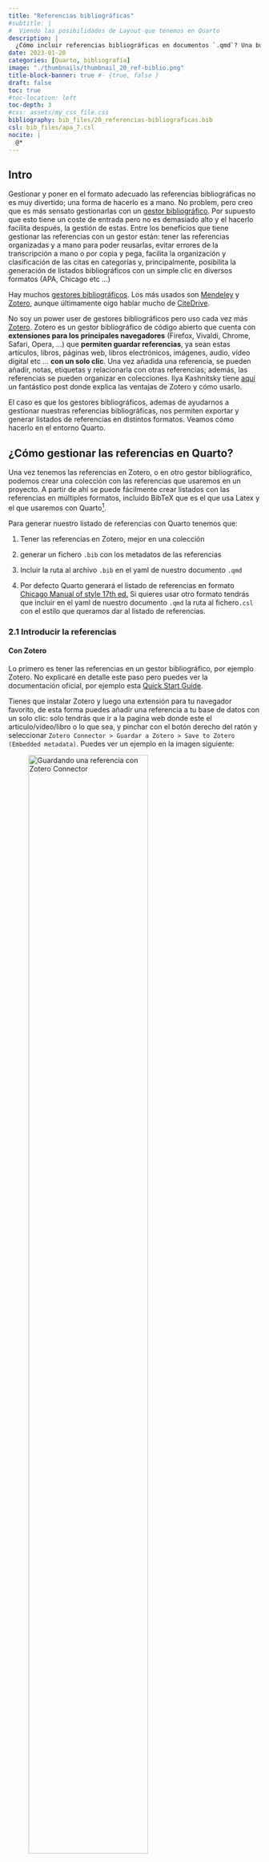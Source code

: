 ```yaml
---
title: "Referencias bibliográficas"
#subtitle: | 
#  Viendo las posibilidades de Layout que tenemos en Quarto
description: |
  ¿Cómo incluir referencias bibliográficas en documentos `.qmd`? Una buena opción es a través de ficheros `.bib` creados en [Zotero](https://www.zotero.org/).
date: 2023-01-20
categories: [Quarto, bibliografía]
image: "./thumbnails/thumbnail_20_ref-biblio.png"
title-block-banner: true #- {true, false }
draft: false
toc: true
#toc-location: left
toc-depth: 3
#css: assets/my_css_file.css
bibliography: bib_files/20_referencias-bibliograficas.bib
csl: bib_files/apa_7.csl
nocite: |
  @*
---
```


## Intro

Gestionar y poner en el formato adecuado las referencias bibliográficas no es muy divertido; una forma de hacerlo es a mano. No problem, pero creo que es más sensato gestionarlas con un [gestor bibliográfico](https://en.wikipedia.org/wiki/Comparison_of_reference_management_software). Por supuesto que esto tiene un coste de entrada pero no es demasiado alto y el hacerlo facilita después, la gestión de estas. Entre los beneficios que tiene gestionar las referencias con un gestor están: tener las referencias organizadas y a mano para poder reusarlas, evitar errores de la transcripción a mano o por copia y pega, facilita la organización y clasificación de las citas en categorías y, principalmente, posibilita la generación de listados bibliográficos con un simple clic en diversos formatos (APA, Chicago etc ...)

Hay muchos [gestores bibliográficos](https://es.wikipedia.org/wiki/Gestor_de_referencias_bibliogr%C3%A1ficas). Los más usados son [Mendeley](https://www.mendeley.com/) y [Zotero](https://www.zotero.org/), aunque últimamente oigo hablar mucho de [CiteDrive](https://www.overleaf.com/blog/better-bibliography-management-with-overleaf-citedrive-and-bibtex-biblatex).

No soy un power user de gestores bibliográficos pero uso cada vez más [Zotero](https://www.zotero.org/). Zotero es un gestor bibliográfico de código abierto que cuenta con **extensiones para los principales navegadores** (Firefox, Vivaldi, Chrome, Safari, Opera, ...) que **permiten guardar referencias**, ya sean estas artículos, libros, páginas web, libros electrónicos, imágenes, audio, vídeo digital etc ... **con un solo clic**. Una vez añadida una referencia, se pueden añadir, notas, etiquetas y relacionarla con otras referencias; además, las referencias se pueden organizar en colecciones. Ilya Kashnitsky tiene [aquí](https://ikashnitsky.github.io/2019/zotero/) un fantástico post donde explica las ventajas de Zotero y cómo usarlo.

El caso es que los gestores bibliográficos, ademas de ayudarnos a gestionar nuestras referencias bibliográficas, nos permiten exportar y generar listados de referencias en distintos formatos. Veamos cómo hacerlo en el entorno Quarto.

## ¿Cómo gestionar las referencias en Quarto?

Una vez tenemos las referencias en Zotero, o en otro gestor bibliográfico, podemos crear una colección con las referencias que usaremos en un proyecto. A partir de ahí se puede fácilmente crear listados con las referencias en múltiples formatos, incluido BibTeX que es el que usa Latex y el que usaremos con Quarto^[
BibTex, que fue creado para usar con Latex, utiliza ficheros `.bib` que es una forma conveniente para almacenar bibliografía en texto plano.].

Para generar nuestro listado de referencias con Quarto tenemos que:

1)  Tener las referencias en Zotero, mejor en una colección

2)  generar un fichero `.bib` con los metadatos de las referencias

3)  Incluir la ruta al archivo `.bib` en el yaml de nuestro documento `.qmd`

4)  Por defecto Quarto generará el listado de referencias en formato [Chicago Manual of style 17th ed.](https://www.chicagomanualofstyle.org/home.html) Si quieres usar otro formato tendrás que incluir en el yaml de nuestro documento `.qmd` la ruta al fichero`.csl` con el estilo que queramos dar al listado de referencias.

### 2.1 Introducir la referencias

#### Con Zotero

Lo primero es tener las referencias en un gestor bibliográfico, por ejemplo Zotero. No explicaré en detalle este paso pero puedes ver la documentación oficial, por ejemplo esta [Quick Start Guide](https://www.zotero.org/support/quick_start_guide).

Tienes que instalar Zotero y luego una extensión para tu navegador favorito, de esta forma puedes añadir una referencia a tu base de datos con un solo clic: solo tendrás que ir a la pagina web donde este el articulo/vídeo/libro o lo que sea, y pinchar con el botón derecho del ratón y seleccionar `Zotero Connector > Guardar a Zotero > Save to Zotero (Embedded metadata)`. Puedes ver un ejemplo en la imagen siguiente:

![Guardando una referencia con Zotero Connector](imagenes/post_20_img_01.png){#fig-01 fig-align="center" width="75%"}

#### Desde RStudio

También podemos añadir referencias directamente desde RStudio. Para ello tenemos que **usar el "editor visual" de RStudio**. [Aquí](https://mine-cetinkaya-rundel.github.io/quarto-tip-a-day/posts/24-citations/) lo explica Mine Çetinkaya-Rundel para el caso de que tengamos el DOI de la referencia. Simplemente hay que:

-   Activar el editor visual \> Insert \> Citation ... \> From DOI (en el menú de la izquierda) \> Pegar el DOI y pinchar en Search \> una vez ha encontrado la referencia, solo queda pinchar en Insert

Con esta secuencia se generará un fichero `.bib` ,si es que no hay uno ya asociado al documento .qmd. Si ya hubiese un documento .bib, se añadiría la referencia a este.


### 2.2 Creación del fichero `.bib`


Para generar las citas y bibliografía necesitaremos un archivo `.bib` que contenga los metadatos de las referencias que queremos introducir en nuestro archivo `.qmd`. Este archivo `.bib` se puede generar de muchas maneras, por ejemplo a mano copiando y pegando, o con Zotero,  o desde RStudio, o ... Veamos como se hace desde Zotero. Como puedes ver en la imagen de bajo tengo distintas colecciones en Zotero, selecciono la carpeta/colección que quiero exportar con el botón derecho del ratón y pincho en "exportar". Solo queda seleccionar el formato de exportación. Puedes elegir "better BibTex" o "Bibtext", los dos funcionarán. Se nos creará un fichero `.bib` con los metadatos de las referencias bibliográficas que vamos a usar.

::: {layout-ncol=2}

![Exportando una colección de referencias](imagenes/post_20_img_02_zotero.png){#fig-2.1}

![Exportando a formato Bibtex](imagenes/post_20_img_03.png){#fig-2.2}

Creando el fichero `.bib` desde Zotero
:::

El fichero `.bib` contendrá un listado con los metadatos de nuestras referencias; algo como:


```bib
@article{rodríguez-sanchez2016,
	title = {Ciencia reproducible: ¿qué, por qué, cómo?},
	author = {{Rodríguez-Sanchez}, Francisco and {Pérez-Luque}, {Antonio Jesús} and Bartomeus, Ignasi and Varela, Sara},
	year = {2016},
	month = {08},
	date = {2016-08-22},
	journal = {Ecosistemas},
	pages = {83--92},
	volume = {25},
	number = {2},
	doi = {10.7818/ecos.2016.25-2.11},
	url = {http://dx.doi.org/10.7818/ECOS.2016.25-2.11}
}

@article{wickham2010a,
	title = {Graphics for Statistics and Data Analysis with{\emph{R}}},
	author = {Wickham, Hadley and Grolemund, Garrett},
	year = {2010},
	date = {2010},
	journal = {Journal of Statistical Software},
	volume = {36},
	number = {Book Review 3},
	doi = {10.18637/jss.v036.b03},
	url = {http://dx.doi.org/10.18637/jss.v036.b03},
	langid = {en}
}
```

### 2.3 Referencia el fichero bib` en el yaml

Una vez tenemos el fichero `.bib` con los datos de nuestras referencias, tenemos que referenciarlo en el yaml de nuestro documento `.qmd`; concretamente así:

```yaml
---
title: "Mi Documento"
bibliography: my_references.bib
---
```

En este caso el fichero `.bib` y el fichero `.qmd` estarían en la misma carpeta. Si el fichero `.bib` estuviese en una subcarpeta, tendríamos que especificar la ruta, quedando el yaml como:


```yaml
---
title: "Mi Documento"
bibliography: my_subcarpeta/my_references.bib
---
```

### 2.4 Estilo de las referencias

Ya he dicho que por defecto Zotero (y Pandoc) usan el [Chicago Manual of Style](https://chicagomanualofstyle.org/) pero podemos cambiar el estilo usando un archivo `.csl`y referenciando en nuestro yaml: 

```yaml
---
title: "Mi Documento"
bibliography: my_references.bib
csl: bib_files/apa_7.csl
---
```


Podemos descargar ficheros `.csl` con multitud de formatos para nuestras citas del repositorio de Zotero, [aquí](https://www.zotero.org/styles?q=apa) . CSL significa [Citation Style Language](https://citationstyles.org). BibTex es limitado para poder almacenar adecuadamente determinadas referencias, por ejemplo no puede diferenciar entre por ejemplo magazine/newspaper articles and journal articles, por eso finalmente se creó CSL como un lenguaje de estilo de citas más versátil. CSL permite la creación de estilos de citación personalizados para adaptarse a las necesidades y normas de estilo de cada disciplina académica. 


## Inclusión de las referencias

En la sección anterior hemos dispuesto todo para poder incluir en nuestros documentos `.qmd` las referencias bibliográficas usando ficheros `.bib`. Sí, pero aún no las hemos incluido, ¿cómo lo hacemos? Sin hacer nada, si el yaml incluye un fichero `.bib`, se incluirá automáticamente un apartado al final con las referencias del fichero que hayamos citado en nuestro `.qmd`. También podemos incluir explícitamente ese apartado así: 


``` markdown
### Referencias {.unnumbered}

::: {#refs}
:::
```



Si quisiéramos incluir todas las referencias presentes en el fichero `.bib`, incluso aunque no las hayamos citado en el texto, tendríamos que incluir en nuestro yaml lo siguiente:


    ---
    nocite: |
      @*
    ---


## Inclusión de citas


Generalmente en el texto de un artículo se citan los artículos que figuran en el apartado de referencias. 

Tenemos ya un fichero `.bib` con las referencias, ¿cómo incluimos citas a ellos en nuestro fichero `.qmd`? Podemos seguir escribiendo y gestionando estas citas a mano, pero si queremos hacerlo "automáticamente"^[En realidad las citas hay que escribirlas a mano, pero si las incluyes con la sintaxis adecuada, hará que cada cita tenga un enlace a la referencia] tenemos que saber cómo hacerlo.


Imagina que tenemos un fichero llamado `my_references.bib` con 2 referencias, por ejemplo:

``` bib
@article{rodríguez-sanchez2016,
	title = {Ciencia reproducible: ¿qué, por qué, cómo?},
	author = {{Rodríguez-Sanchez}, Francisco and {Pérez-Luque}, {Antonio Jesús} and Bartomeus, Ignasi and Varela, Sara},
	year = {2016},
	month = {08},
	date = {2016-08-22},
	journal = {Ecosistemas},
	pages = {83--92},
	volume = {25},
	number = {2},
	doi = {10.7818/ecos.2016.25-2.11},
	url = {http://dx.doi.org/10.7818/ECOS.2016.25-2.11}
}

@article{wickham2010a,
	title = {Graphics for Statistics and Data Analysis with{\emph{R}}},
	author = {Wickham, Hadley and Grolemund, Garrett},
	year = {2010},
	date = {2010},
	journal = {Journal of Statistical Software},
	volume = {36},
	number = {Book Review 3},
	doi = {10.18637/jss.v036.b03},
	url = {http://dx.doi.org/10.18637/jss.v036.b03},
	langid = {en}
}
```

Fíjate que cada referencia tiene una clave que es lo que tendremos que usar para generar citas referentes a ellos; en concreto las claves están en la primera linea de cada referencia; concretamente son: `rodríguez-sanchez2016` y `wickham2010a`


### Sintaxís para las citas

En realidad Quarto, utiliza Pandoc, otro programa, para procesar archivos BibTeX y convertirlos al formato de lenguaje de estilo de citas (CSL) estándar, que luego usará para formatear referencias en formato Chicago, APA, MLA o lo que sea^[BibTex fue creado para usar con Latex, utiliza ficheros `.bib` que es una forma conveniente para almacenar bibliografía en texto plano, pero BibTex es limitado para poder almacenar adecuadamente determinadas referencias, por ejemplo no puede diferenciar entre por ejemplo magazine/newspaper articles and journal articles. Zotero usa el estándar CSL que también usa Pandoc.].



Quarto usa el [mismo estándar que Pandoc para las citas](https://www.uv.es/wikibase/doc/cas/pandoc_manual_2.7.3.wiki?138); de forma que las citas van entre corchetes y separadas por punto y coma (`;`), etc ...


Por tanto, una vez tenemos el fichero `.bib` y lo hemos referenciado en nuestro yaml, podemos generar citas de la siguiente manera:






::: panel-tabset
##### Si quieres escribir citas como estas:

- "Un estudio científico es reproducible si ..." [@rodríguez-sanchez2016, pp. 84]

- R es un lenguaje de programación ... [véase @rodríguez-sanchez2016, pp. 84; y  @wickham2010a, cap. 1]

- R es al menos tan bueno como Phyton ( @wickham2010a; @rodríguez-sanchez2016)

- Según @rodríguez-sanchez2016, pp. 84, un estudio científico es reproducible si ...


- @wickham2010a dicen que ....

- @wickham2010a [p. 33] dicen que ...

- Wickham dice que R es un lenguaje funcional  [-@wickham2010a]


##### Has de escribir esto:

```

- "Un estudio científico es reproducible si ..." [@rodríguez-sanchez2016, pp. 84]

- R es un lenguaje de programación ... [véase @rodríguez-sanchez2016, pp. 84; y  @wickham2010a, cap. 1]

- R es al menos tan bueno como Phyton ( @wickham2010a; @rodríguez-sanchez2016)

- Según @rodríguez-sanchez2016, pp. 84, un estudio científico es reproducible si ...


- @wickham2010a dicen que ....

- @wickham2010a [p. 33] dicen que ...

- Wickham dice que R es un lenguaje funcional  [-@wickham2010a]

```
:::

<br>

La documentación oficial de Quarto para citas y bibliografías está [aquí](https://quarto.org/docs/authoring/footnotes-and-citations.html). La documentación de Pandoc para las citas está [aquí](https://pandoc.org/MANUAL.html#citations).

<br>

## Referencias {.unnumbered}

::: {#refs}
:::